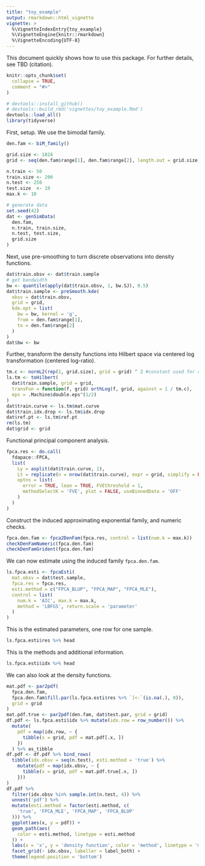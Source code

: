 ```yaml
---
title: "toy_example"
output: rmarkdown::html_vignette
vignette: >
  %\VignetteIndexEntry{toy_example}
  %\VignetteEngine{knitr::rmarkdown}
  %\VignetteEncoding{UTF-8}
---
```


This document quickly shows how to use this package. For further details, see TBD (citation).

```r
knitr::opts_chunk$set(
  collapse = TRUE,
  comment = "#>"
)
```

```r
# devtools::install_github()
# devtools::build_rmd('vignettes/toy_example.Rmd')
devtools::load_all()
library(tidyverse)
```

First, setup. We use the bimodal family.
```r
den.fam <- biM_family()

grid.size <- 1024
grid <- seq(den.fam$range[1], den.fam$range[2], length.out = grid.size)

n.train <- 50
train.size <- 200
n.test <- 250
test.size  <- 10
max.k <- 10

# generate data
set.seed(42)
dat <- genSimData(
  den.fam,
  n.train, train.size,
  n.test, test.size,
  grid.size
)
```

Next, use pre-smoothing to turn discrete observations into density functions.
```r
dat$train.obsv <- dat$train.sample
# get bandwidth
bw <- quantile(apply(dat$train.obsv, 1, bw.SJ), 0.5)
dat$train.sample <- preSmooth.kde(
  obsv = dat$train.obsv,
  grid = grid,
  kde.opt = list(
    bw = bw, kernel = 'g',
    from = den.fam$range[1],
    to = den.fam$range[2]
  )
)
dat$bw <- bw
```

Further, transform the density functions into Hilbert space via centered log transformation (centered log-ratio).
```r
tm.c <- normL2(rep(1, grid.size), grid = grid) ^ 2 #constant used for centering
ls.tm <- toHilbert(
  dat$train.sample, grid = grid, 
  transFun = function(f, grid) orthLog(f, grid, against = 1 / tm.c),
  eps = .Machine$double.eps^(1/2)
)
dat$train.curve <- ls.tm$mat.curve
dat$train.idx.drop <- ls.tm$idx.drop
dat$ref.pt <- ls.tm$ref.pt
rm(ls.tm)
dat$grid <- grid
```

Functional principal component analysis.
```r
fpca.res <- do.call(
  fdapace::FPCA,
  list(
    Ly = asplit(dat$train.curve, 1),
    Lt = replicate(n = nrow(dat$train.curve), expr = grid, simplify = FALSE),
    optns = list(
      error = TRUE, lean = TRUE, FVEthreshold = 1,
      methodSelectK = 'FVE', plot = FALSE, useBinnedData = 'OFF'
    )
  )
)
```

Construct the induced approximating exponential family, and numeric checks.
```r
fpca.den.fam <- fpca2DenFam(fpca.res, control = list(num.k = max.k))
checkDenFamNumeric(fpca.den.fam)
checkDenFamGrident(fpca.den.fam)
```


We can now estimate using the induced family `fpca.den.fam`.
```r
ls.fpca.esti <- fpcaEsti(
  mat.obsv = dat$test.sample,
  fpca.res = fpca.res,
  esti.method = c("FPCA_BLUP", "FPCA_MAP", "FPCA_MLE"),
  control = list(
    num.k = 'AIC', max.k = max.k,
    method = 'LBFGS', return.scale = 'parameter'
  )
)
```
This is the estimated parameters, one row for one sample.
```r
ls.fpca.esti$res %>% head
```
This is the methods and additional information.
```r
ls.fpca.esti$idx %>% head
```

We can also look at the density functions.
```r
mat.pdf <- par2pdf(
  fpca.den.fam, 
  fpca.den.fam$fill.par(ls.fpca.esti$res %>% `[<-`(is.na(.), 0)),
  grid = grid
)
mat.pdf.true <- par2pdf(den.fam, dat$test.par, grid = grid)
df.pdf <- ls.fpca.esti$idx %>% mutate(idx.row = row_number()) %>% 
  mutate(
    pdf = map(idx.row, ~ {
      tibble(x = grid, pdf = mat.pdf[.x, ])
    })
  ) %>% as_tibble
df.pdf <- df.pdf %>% bind_rows(
  tibble(idx.obsv = seq(n.test), esti.method = 'true') %>% 
    mutate(pdf = map(idx.obsv, ~ {
      tibble(x = grid, pdf = mat.pdf.true[.x, ])
    }))
)
df.pdf %>% 
  filter(idx.obsv %in% sample.int(n.test, 4)) %>% 
  unnest('pdf') %>% 
  mutate(esti.method = factor(esti.method, c(
    'true', 'FPCA_MLE', 'FPCA_MAP', 'FPCA_BLUP'
  ))) %>% 
  ggplot(aes(x, y = pdf)) +
  geom_path(aes(
    color = esti.method, linetype = esti.method
  )) +
  labs(x = 'x', y = 'density function', color = 'method', linetype = 'method') +
  facet_grid(~ idx.obsv, labeller = label_both) +
  theme(legend.position = 'bottom')
```

